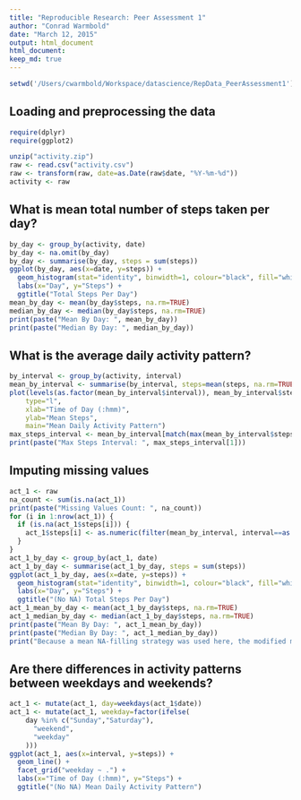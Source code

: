 ```yaml
---
title: "Reproducible Research: Peer Assessment 1"
author: "Conrad Warmbold"
date: "March 12, 2015"
output: html_document
html_document:
keep_md: true
---
```


```r
setwd('/Users/cwarmbold/Workspace/datascience/RepData_PeerAssessment1')
```

## Loading and preprocessing the data

```r
require(dplyr)
require(ggplot2)
```

```r
unzip("activity.zip")
raw <- read.csv("activity.csv")
raw <- transform(raw, date=as.Date(raw$date, "%Y-%m-%d"))
activity <- raw
```

## What is mean total number of steps taken per day?

```r
by_day <- group_by(activity, date)
by_day <- na.omit(by_day)
by_day <- summarise(by_day, steps = sum(steps))
ggplot(by_day, aes(x=date, y=steps)) +
  geom_histogram(stat="identity", binwidth=1, colour="black", fill="white") +
  labs(x="Day", y="Steps") +
  ggtitle("Total Steps Per Day")
mean_by_day <- mean(by_day$steps, na.rm=TRUE)
median_by_day <- median(by_day$steps, na.rm=TRUE)
print(paste("Mean By Day: ", mean_by_day))
print(paste("Median By Day: ", median_by_day))
```

## What is the average daily activity pattern?

```r
by_interval <- group_by(activity, interval)
mean_by_interval <- summarise(by_interval, steps=mean(steps, na.rm=TRUE))
plot(levels(as.factor(mean_by_interval$interval)), mean_by_interval$steps, 
    type="l",
    xlab="Time of Day (:hmm)",
    ylab="Mean Steps",
    main="Mean Daily Activity Pattern")
max_steps_interval <- mean_by_interval[match(max(mean_by_interval$steps), mean_by_interval$steps),]
print(paste("Max Steps Interval: ", max_steps_interval[1]))
```

## Imputing missing values

```r
act_1 <- raw
na_count <- sum(is.na(act_1))
print(paste("Missing Values Count: ", na_count))
for (i in 1:nrow(act_1)) {
  if (is.na(act_1$steps[i])) {
    act_1$steps[i] <- as.numeric(filter(mean_by_interval, interval==as.numeric(act_1[i,][3]))[2])
  }
}
act_1_by_day <- group_by(act_1, date)
act_1_by_day <- summarise(act_1_by_day, steps = sum(steps))
ggplot(act_1_by_day, aes(x=date, y=steps)) +
  geom_histogram(stat="identity", binwidth=1, colour="black", fill="white") +
  labs(x="Day", y="Steps") +
  ggtitle("(No NA) Total Steps Per Day")
act_1_mean_by_day <- mean(act_1_by_day$steps, na.rm=TRUE)
act_1_median_by_day <- median(act_1_by_day$steps, na.rm=TRUE)
print(paste("Mean By Day: ", act_1_mean_by_day))
print(paste("Median By Day: ", act_1_median_by_day))
print("Because a mean NA-filling strategy was used here, the modified mean remains; modified total steps and median increase.")
```

## Are there differences in activity patterns between weekdays and weekends?

```r
act_1 <- mutate(act_1, day=weekdays(act_1$date))
act_1 <- mutate(act_1, weekday=factor(ifelse(
    day %in% c("Sunday","Saturday"),
      "weekend",
      "weekday"
    )))
ggplot(act_1, aes(x=interval, y=steps)) + 
  geom_line() + 
  facet_grid("weekday ~ .") +
  labs(x="Time of Day (:hmm)", y="Steps") +
  ggtitle("(No NA) Mean Daily Activity Pattern")
```
